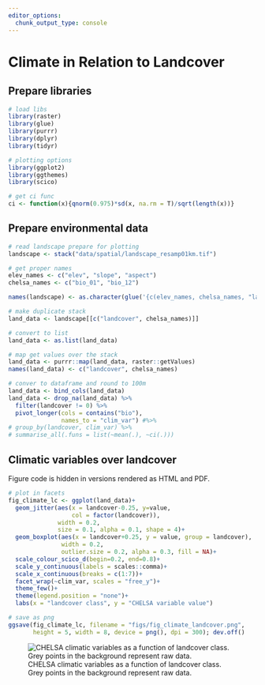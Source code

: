 ```yaml
---
editor_options: 
  chunk_output_type: console
---
```


# Climate in Relation to Landcover

## Prepare libraries

```r
# load libs
library(raster)
library(glue)
library(purrr)
library(dplyr)
library(tidyr)

# plotting options
library(ggplot2)
library(ggthemes)
library(scico)

# get ci func
ci <- function(x){qnorm(0.975)*sd(x, na.rm = T)/sqrt(length(x))}
```

## Prepare environmental data

```r
# read landscape prepare for plotting
landscape <- stack("data/spatial/landscape_resamp01km.tif")

# get proper names
elev_names <- c("elev", "slope", "aspect")
chelsa_names <- c("bio_01", "bio_12")

names(landscape) <- as.character(glue('{c(elev_names, chelsa_names, "landcover")}'))
```

```r
# make duplicate stack
land_data <- landscape[[c("landcover", chelsa_names)]]

# convert to list
land_data <- as.list(land_data)

# map get values over the stack
land_data <- purrr::map(land_data, raster::getValues)
names(land_data) <- c("landcover", chelsa_names)

# conver to dataframe and round to 100m
land_data <- bind_cols(land_data)
land_data <- drop_na(land_data) %>% 
  filter(landcover != 0) %>% 
  pivot_longer(cols = contains("bio"),
               names_to = "clim_var") #%>% 
# group_by(landcover, clim_var) %>% 
# summarise_all(.funs = list(~mean(.), ~ci(.)))
```

## Climatic variables over landcover

Figure code is hidden in versions rendered as HTML and PDF.

```r
# plot in facets
fig_climate_lc <- ggplot(land_data)+
  geom_jitter(aes(x = landcover-0.25, y=value,
                  col = factor(landcover)),
              width = 0.2,
              size = 0.1, alpha = 0.1, shape = 4)+
  geom_boxplot(aes(x = landcover+0.25, y = value, group = landcover),
               width = 0.2,
               outlier.size = 0.2, alpha = 0.3, fill = NA)+
  scale_colour_scico_d(begin=0.2, end=0.8)+
  scale_y_continuous(labels = scales::comma)+
  scale_x_continuous(breaks = c(1:7))+
  facet_wrap(~clim_var, scales = "free_y")+
  theme_few()+
  theme(legend.position = "none")+
  labs(x = "landcover class", y = "CHELSA variable value")

# save as png
ggsave(fig_climate_lc, filename = "figs/fig_climate_landcover.png", 
       height = 5, width = 8, device = png(), dpi = 300); dev.off()
```

![CHELSA climatic variables as a function of landcover class. Grey points in the background represent raw data.](figs/fig_climate_landcover.png)

